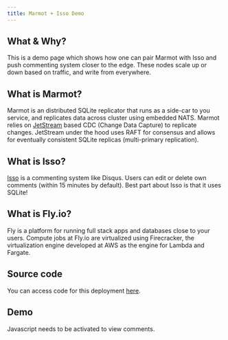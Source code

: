 ```yaml
---
title: Marmot + Isso Demo
---
```


## What & Why?

This is a demo page which shows how one can pair Marmot with Isso and push commenting system closer to the edge.
These nodes scale up or down based on traffic, and write from everywhere.


## What is Marmot?

Marmot is an distributed SQLite replicator that runs as a side-car to you service, and replicates data across cluster using embedded NATS. Marmot relies on [JetStream](https://docs.nats.io/nats-concepts/jetstream) based CDC (Change Data Capture) to replicate changes. JetStream under the hood uses RAFT for consensus and allows for eventually consistent SQLite replicas (multi-primary replication).

## What is Isso?

[Isso](https://isso-comments.de/) is a commenting system like Disqus. Users can edit or delete own comments (within 15 minutes by default). Best part about Isso is that it uses SQLite!

## What is Fly.io?

Fly is a platform for running full stack apps and databases close to your users. Compute jobs at Fly.io are virtualized using Firecracker, the virtualization engine developed at AWS as the engine for Lambda and Fargate.

## Source code
You can access code for this deployment [here](https://gitlab.com/maxpert/marmot-denokv).


## Demo

<style>
.isso-postbox input, .isso-postbox textarea {
	background-color: #111;
	border: #eee;
}

.isso-postbox input[type=button] {
	border-radius: 5px;
}
</style>

<section id="isso-thread">
    <noscript>Javascript needs to be activated to view comments.</noscript>
</section>

<script data-isso="//marmot-demo.fly.dev/" src="//marmot-demo.fly.dev/js/embed.min.js"></script>